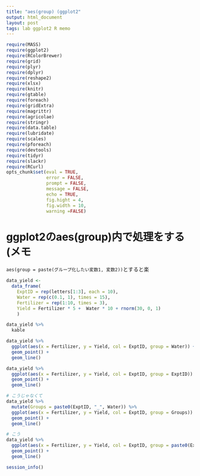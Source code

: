 ```yaml
---
title: "aes(group) (ggplot2"
output: html_document
layout: post
tags: lab ggplot2 R memo
---
```


```r
require(MASS)
require(ggplot2)
require(RColorBrewer) 
require(grid)
require(plyr)
require(dplyr)
require(reshape2)
require(xlsx)
require(knitr)
require(gtable)
require(foreach)
require(gridExtra)
require(magrittr)
require(agricolae)
require(stringr)
require(data.table)
require(lubridate)
require(scales)
require(pforeach)
require(devtools)
require(tidyr)
require(slackr)
require(RCurl)
opts_chunk$set(eval = TRUE,
               error = FALSE,
               prompt = FALSE,
               message = FALSE,
               echo = TRUE,
               fig.hight = 4,
               fig.width = 10,
               warning =FALSE)
```

# ggplot2のaes(group)内で処理をする (メモ

`aes(group = paste(グループ化したい変数1, 変数2))`とすると楽
```r
data_yield <-
  data_frame(
    ExptID = rep(letters[1:3], each = 10),
    Water = rep(c(0.1, 1), times = 15),
    Fertilizer = rep(1:10, times = 3),
    Yield = Fertilizer * 5 +  Water * 10 + rnorm(30, 0, 1)
    )

data_yield %>%
  kable

data_yield %>%
  ggplot(aes(x = Fertilizer, y = Yield, col = ExptID, group = Water)) + 
  geom_point() +
  geom_line()

data_yield %>%
  ggplot(aes(x = Fertilizer, y = Yield, col = ExptID, group = ExptID)) + 
  geom_point() +
  geom_line()

# こうじゃなくて
data_yield %>%
  mutate(Groups = paste0(ExptID, "_", Water)) %>%
  ggplot(aes(x = Fertilizer, y = Yield, col = ExptID, group = Groups)) + 
  geom_point() +
  geom_line()

# こう
data_yield %>%
  ggplot(aes(x = Fertilizer, y = Yield, col = ExptID, group = paste0(ExptID, Water))) + 
  geom_point() +
  geom_line()
```

```r
session_info()
```
